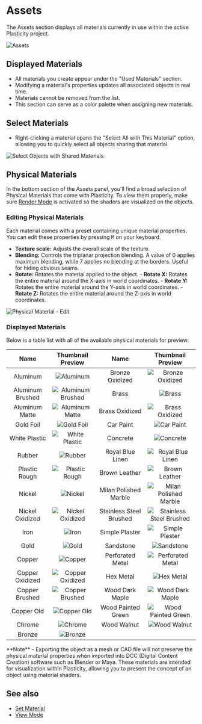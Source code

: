 
# Assets

The Assets section displays all materials currently in use within the active Plasticity project. 

![Assets](/img/assets.png)

## Displayed Materials

- All materials you create appear under the "Used Materials" section.
- Modifying a material's properties updates all associated objects in real time. 
- Materials cannot be removed from the list.
- This section can serve as a color palette when assigning new materials.

## Select Materials

- Right-clicking a material opens the "Select All with This Material" option, allowing you to quickly select all objects sharing that material.

![Select Objects with Shared Materials](/img/assets-select-materials.png)

## Physical Materials

In the bottom section of the Assets panel, you'll find a broad selection of Physical Materials that come with Plasticity. To view them properly, make sure [Render Mode](/plasticity-essentials/view-mode) is activated so the shaders are visualized on the objects. 

### Editing Physical Materials

Each material comes with a preset containing unique material properties. You can edit these properties by pressing <kbd>M</kbd> on your keyboard.

- **Texture scale:** Adjusts the overall scale of the texture.
- **Blending:** Controls the triplanar projection blending. A value of 0 applies maximum blending, while 7 applies no blending at the borders. Useful for hiding obvious seams.
- **Rotate:** Rotates the material applied to the object.
            - **Rotate X:** Rotates the entire material around the X-axis in world coordinates.
            - **Rotate Y:** Rotates the entire material around the Y-axis in world coordinates.
            - **Rotate Z:** Rotates the entire material around the Z-axis in world coordinates.

![Physical Material - Edit](/img/physical-materials.png)

<VideoPlayer fileName="physical-material"/>

### Displayed Materials

Below is a table list with all of the available physical materials for preview:

| Name   | Thumbnail Preview   | Name   | Thumbnail Preview    |
|:------:|:---------------------:|:------:|:----------------------:|
|Aluminum |![Aluminum](/img/aluminum.png)| Bronze Oxidized   | ![Bronze Oxidized](/img/bronze-oxidized.png)  |
|Aluminum Brushed|![Aluminum Brushed](/img/aluminum-brushed.png)| Brass  | ![Brass](/img/brass.png)   |
|Aluminum Matte|![Aluminum Matte](/img/aluminum-matte.png)| Brass Oxidized   | ![Brass Oxidized](/img/brass-oxidized.png) |
|Gold Foil | ![Gold Foil](/img/gold-foil.png)  | Car Paint     | ![Car Paint](/img/car-paint.png)  |
|White Plastic | ![White Plastic](/img/white-plastic.png) | Concrete      | ![Concrete](/img/concrete.png)  |
|Rubber | ![Rubber](/img/rubber.png) | Royal Blue Linen  | ![Royal Blue Linen](/img/royal-blue-linen.png)  |
|Plastic Rough | ![Plastic Rough](/img/plastic-rough.png)  | Brown Leather     | ![Brown Leather](/img/brown-leather.png)   |
|Nickel | ![Nickel](/img/nickel.png)  | Milan Polished Marble     | ![Milan Polished Marble](/img/milan-polished-marble.png) |
|Nickel Oxidized | ![Nickel Oxidized](/img/nickel-oxidized.png)   |  Stainless Steel Brushed     | ![Stainless Steel Brushed](/img/stainless-steel-brushed.png) |
|Iron | ![Iron](/img/iron.png)  | Simple Plaster    | ![Simple Plaster](/img/simple-plaster.png)  |
|Gold | ![Gold](/img/gold.png)   |  Sandstone    | ![Sandstone](/img/sandstone.png) |
|Copper | ![Copper](/img/copper.png)   | Perforated Metal    | ![Perforated Metal](/img/perforated-netal.png) |
|Copper Oxidized    | ![Copper Oxidized](/img/copper-oxidized.png)  |  Hex Metal    | ![Hex Metal](/img/hex-metal.png) |
|Copper Brushed   | ![Copper Brushed](/img/copper-brushed.png)  |  Wood Dark Maple    | ![Wood Dark Maple](/img/wood-dark-maple.png)  |
|Copper Old    | ![Copper Old](/img/copper-old.png)   | Wood Painted Green    | ![Wood Painted Green](/img/wood-painted-green.png)   |
|Chrome    | ![Chrome](/img/chrome.png)   |  Wood Walnut    | ![Wood Walnut](/img/wood-walnut.png)  |
|Bronze    | ![Bronze](/img/bronze.png)   |       |       |

<Callout type="info" emoji="🗒️">
**Note**
- Exporting the object as a mesh or CAD file will not preserve the physical material properties when imported into DCC (Digital Content Creation) software such as Blender or Maya. These materials are intended for visualization within Plasticity, allowing you to present the concept of an object using material shaders.
</Callout>

## See also
- [Set Material](/common/set-material)
- [View Mode](/plasticity-essentials/view-mode)
